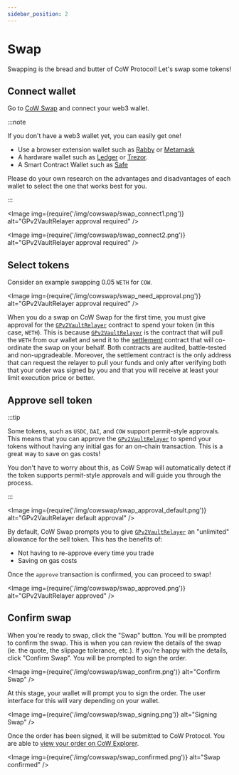 ```yaml
---
sidebar_position: 2
---
```



# Swap

Swapping is the bread and butter of CoW Protocol! Let's swap some tokens!

## Connect wallet
Go to [CoW Swap](https://swap.cow.fi/#/swap?utm_source=docs.cow.fi&utm_content=swap-tutorial) and connect your web3 wallet. 

:::note

If you don't have a web3 wallet yet, you can easily get one!
- Use a browser extension wallet such as [Rabby](https://rabby.io/) or [Metamask](https://metamask.io/download.html)
- A hardware wallet such as [Ledger](https://www.ledger.com/) or [Trezor](https://trezor.io/).
- A Smart Contract Wallet such as [Safe](https://app.safe.global)

Please do your own research on the advantages and disadvantages of each wallet to select the one that works best for you.

:::



<Image img={require('/img/cowswap/swap_connect1.png')} alt="GPv2VaultRelayer approval required" />

<Image img={require('/img/cowswap/swap_connect2.png')} alt="GPv2VaultRelayer approval required" />



## Select tokens

Consider an example swapping 0.05 `WETH` for `COW`.

<Image img={require('/img/cowswap/swap_need_approval.png')} alt="GPv2VaultRelayer approval required" />

When you do a swap on CoW Swap for the first time, you must give approval for the [`GPv2VaultRelayer`](/cow-protocol/reference/contracts/core#gpv2vaultrelayer) contract to spend your token (in this case, `WETH`). 
This is because [`GPv2VaultRelayer`](/cow-protocol/reference/contracts/core#gpv2vaultrelayer) is the contract that will pull the `WETH` from our wallet and send it to the [settlement](/cow-protocol/reference/contracts/core#gpv2settlement) contract that will co-ordinate the swap on your behalf.
Both contracts are audited, battle-tested and non-upgradeable.
Moreover, the settlement contract is the only address that can request the relayer to pull your funds and only after verifying both that your order was signed by you and that you will receive at least your limit execution price or better. 

## Approve sell token

:::tip

Some tokens, such as `USDC`, `DAI`, and `COW` support permit-style approvals. This means that you can approve the [`GPv2VaultRelayer`](/cow-protocol/reference/contracts/core#gpv2vaultrelayer) to spend your tokens without having any initial gas for an on-chain transaction. This is a great way to save on gas costs!

You don't have to worry about this, as CoW Swap will automatically detect if the token supports permit-style approvals and will guide you through the process.

:::

<Image img={require('/img/cowswap/swap_approval_default.png')} alt="GPv2VaultRelayer default approval" />

By default, CoW Swap prompts you to give [`GPv2VaultRelayer`](/cow-protocol/reference/contracts/core#gpv2vaultrelayer) an "unlimited" allowance for the sell token.
This has the benefits of:

- Not having to re-approve every time you trade
- Saving on gas costs

<TokenApprovalWarning spender="GPv2VaultRelayer" />

Once the `approve` transaction is confirmed, you can proceed to swap!

<Image img={require('/img/cowswap/swap_approved.png')} alt="GPv2VaultRelayer approved" />

## Confirm swap

When you're ready to swap, click the "Swap" button. You will be prompted to confirm the swap. This is when you can review the details of the swap (ie. the quote, the slippage tolerance, etc.). If you're happy with the details, click "Confirm Swap". You will be prompted to sign the order.

<ReceiverAndOrderWarning />

<Image img={require('/img/cowswap/swap_confirm.png')} alt="Confirm Swap" />

At this stage, your wallet will prompt you to sign the order. The user interface for this will vary depending on your wallet.

<Image img={require('/img/cowswap/swap_signing.png')} alt="Signing Swap" />

Once the order has been signed, it will be submitted to CoW Protocol.
You are able to [view your order on CoW Explorer](/cow-protocol/tutorials/cow-explorer).

<Image img={require('/img/cowswap/swap_confirmed.png')} alt="Swap confirmed" />
